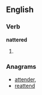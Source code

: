 ==English==

===Verb===
'''nattered'''

# {{past of|natter}}

===Anagrams===
*[[attender]], 
*[[reattend]]